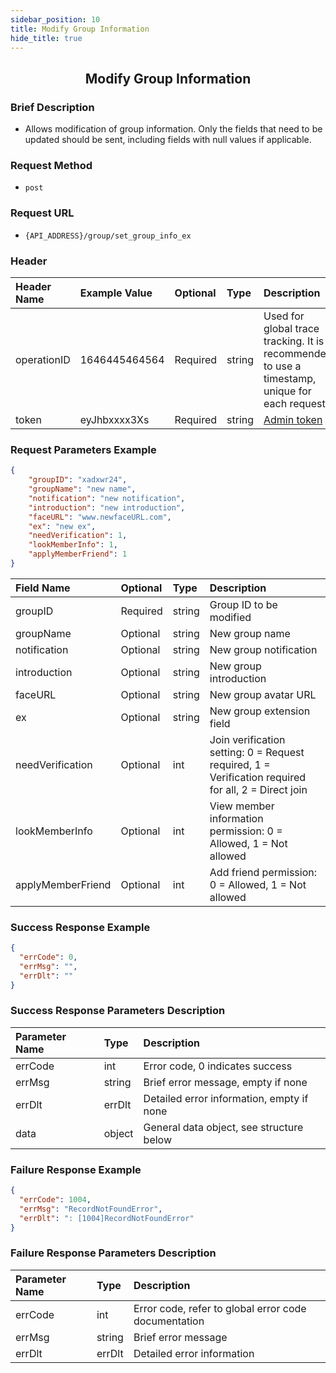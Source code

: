```yaml
---
sidebar_position: 10
title: Modify Group Information
hide_title: true
---
```


<center>

## Modify Group Information

</center>

### Brief Description

- Allows modification of group information. Only the fields that need to be updated should be sent, including fields with null values if applicable.

### Request Method

- `post`

### Request URL

- `{API_ADDRESS}/group/set_group_info_ex`

### Header

| Header Name | Example Value    | Optional | Type   | Description                                                                 |
|:------------|:-----------------|:---------|:-------|:---------------------------------------------------------------------------|
| operationID | 1646445464564    | Required | string | Used for global trace tracking. It is recommended to use a timestamp, unique for each request |
| token       | eyJhbxxxx3Xs     | Required | string | [Admin token](/restapi/apis/authenticationManagement/getAdminToken) |

### Request Parameters Example

```json
{
    "groupID": "xadxwr24",
    "groupName": "new name",
    "notification": "new notification",
    "introduction": "new introduction",
    "faceURL": "www.newfaceURL.com",
    "ex": "new ex",
    "needVerification": 1,
    "lookMemberInfo": 1,
    "applyMemberFriend": 1
}
```

| Field Name       | Optional | Type   | Description                                                                          |
|:-----------------|:---------|:-------|:-------------------------------------------------------------------------------------|
| groupID          | Required | string | Group ID to be modified                                                              |
| groupName        | Optional | string | New group name                                                                       |
| notification     | Optional | string | New group notification                                                               |
| introduction     | Optional | string | New group introduction                                                               |
| faceURL          | Optional | string | New group avatar URL                                                                 |
| ex               | Optional | string | New group extension field                                                            |
| needVerification | Optional | int    | Join verification setting: 0 = Request required, 1 = Verification required for all, 2 = Direct join |
| lookMemberInfo   | Optional | int    | View member information permission: 0 = Allowed, 1 = Not allowed                     |
| applyMemberFriend| Optional | int    | Add friend permission: 0 = Allowed, 1 = Not allowed                                  |

### Success Response Example

```json
{
  "errCode": 0,
  "errMsg": "",
  "errDlt": ""
}
```

### Success Response Parameters Description

| Parameter Name | Type   | Description                                |
|:---------------|:-------|:-------------------------------------------|
| errCode        | int    | Error code, 0 indicates success            |
| errMsg         | string | Brief error message, empty if none         |
| errDlt         | errDlt | Detailed error information, empty if none  |
| data           | object | General data object, see structure below   |

### Failure Response Example

```json
{
  "errCode": 1004,
  "errMsg": "RecordNotFoundError",
  "errDlt": ": [1004]RecordNotFoundError"
}
```

### Failure Response Parameters Description

| Parameter Name | Type   | Description                                      |
|:---------------|:-------|:-------------------------------------------------|
| errCode        | int    | Error code, refer to global error code documentation |
| errMsg         | string | Brief error message                              |
| errDlt         | errDlt | Detailed error information                       |

